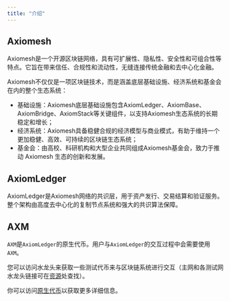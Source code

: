 ```yaml
---
title: "介绍"
---
```

## Axiomesh

Axiomesh是一个开源区块链网络，具有可扩展性、隐私性、安全性和可组合性等特点。它旨在带来信任、合规性和流动性，无缝连接传统金融和去中心化金融。

Axiomesh不仅仅是一项区块链技术，而是涵盖底层基础设施、经济系统和基金会在内的整个生态系统：
- 基础设施：Axiomesh底层基础设施包含AxiomLedger、AxiomBase、AxiomBridge、AxiomStack等关键组件，以支持Axiomesh生态系统的长期稳定和增长；
- 经济系统：Axiomesh具备稳健合规的经济模型与商业模式，有助于维持一个更加稳健、高效、可持续的区块链生态系统；
- 基金会：由高校、科研机构和大型企业共同组成Axiomesh基金会，致力于推动 Axiomesh 生态的创新和发展。

## AxiomLedger
AxiomLedger是Axiomesh网络的共识层，用于资产发行、交易结算和验证服务。整个架构由高度去中心化的复制节点系统和强大的共识算法保障。

## AXM

`AXM`是`AxiomLedger`的原生代币。用户与`AxiomLedger`的交互过程中会需要使用`AXM`。

您可以访问水龙头来获取一些测试代币来与区块链系统进行交互（主网和各测试网水龙头链接可在[资源](/zh/documentation/getting-started/resources/resources)处查找）。

你可以访问[原生代币](/zh/documentation/economics/coin)以获取更多详细信息。
